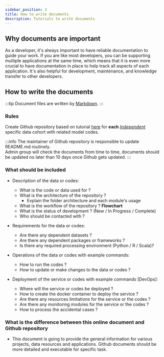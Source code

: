 ```yaml
---
sidebar_position: 3
title: How to write documents
description: Tutorials to write documents
---
```


## Why documents are important
As a developer, it's always important to have reliable documentation to guide your work. If you are like most developers, you can be supporting multiple applications at the same time, which means that it is even more crucial to have documentation in place to help track all aspects of each application. It's also helpful for development, maintenance, and knowledge transfer to other developers.

## How to write the documents

:::tip
Document files are written by [Markdown](https://www.markdownguide.org/basic-syntax/). 
:::

### Rules
Create Github repository based on tutorial [here](how_to_github) for **each** *<u>Independent</u>* specific data cohort with related model codes. 

:::info
The maintainer of Github repository is responsible to update README.md routinely.<br />
Admin group will check the documents from time to time, documents should be updated no later than 10 days once Github gets updated.
:::


### What should be included
* Description of the data or codes:
  * What is the code or data used for ?
  * What is the architecture of the repository ?
    * Explain the folder architecture and each module's usage
  * What is the workflow of the repository ? **Flowchart**
  * What is the status of development ? (New / In Progress / Complete)
  * Who should be contacted with ?

* Requirements for the data or codes: 
  * Are there any dependent datasets ?
  * Are there any dependent packages or frameworks ? 
  * Is there any required processing environment (Python / R / Scala)?


* Operations of the data or codes with example commands:
  * How to run the codes ?
  * How to update or make changes to the data or codes ?
  
* Deployment of the service or codes with example commands [DevOps]:
  * Where will the service or codes be deployed ?
  * How to create the docker container to deploy the service ?
  * Are there any resources limitations for the service or the codes ?
  * Are there any monitoring modules for the service or the codes ?
  * How to process the accidental cases ?

### What is the difference between this online document and Github repository
* This document is going to provide the general information for various projects, data resources and applications. 
Github documents should be more detailed and executable for specific task.


